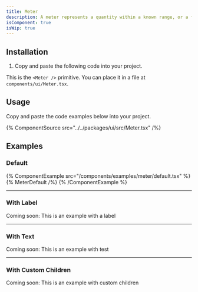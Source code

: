 ```yaml
---
title: Meter
description: A meter represents a quantity within a known range, or a fractional value.
isComponent: true
isWip: true
---
```


## Installation

1. Copy and paste the following code into your project.

This is the `<Meter />` primitive. You can place it in a file at `components/ui/Meter.tsx`.

## Usage

Copy and paste the code examples below into your project.

{% ComponentSource src="../../packages/ui/src/Meter.tsx" /%}

## Examples

### Default

{% ComponentExample src="/components/examples/meter/default.tsx" %}
{% MeterDefault /%}
{% /ComponentExample %}

---

### With Label

Coming soon: This is an example with a label

<!-- TODO -->

---

### With Text

Coming soon: This is an example with test

<!-- TODO -->

---

### With Custom Children

Coming soon: This is an example with custom children

<!-- TODO -->
